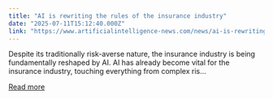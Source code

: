 ```yaml
---
title: "AI is rewriting the rules of the insurance industry"
date: "2025-07-11T15:12:40.000Z"
link: "https://www.artificialintelligence-news.com/news/ai-is-rewriting-the-rules-of-insurance-industry/"
---
```


Despite its traditionally risk-averse nature, the insurance industry is being fundamentally reshaped by AI. AI has already become vital for the insurance industry, touching everything from complex ris...

[Read more](https://www.artificialintelligence-news.com/news/ai-is-rewriting-the-rules-of-insurance-industry/)
